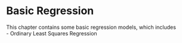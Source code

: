 # Basic Regression {#basic_reg}  

This chapter contains some basic regression models, which includes  
- Ordinary Least Squares Regression  
